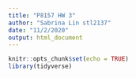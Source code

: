 ```yaml
---
title: "P8157 HW 3"
author: "Sabrina Lin stl2137"
date: "11/2/2020"
output: html_document
---
```


```r
knitr::opts_chunk$set(echo = TRUE)
library(tidyverse)
```



